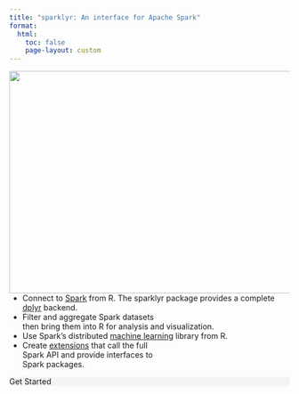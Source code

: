 ```yaml
---
title: "sparklyr: An interface for Apache Spark"
format:
  html:
    toc: false
    page-layout: custom
---
```


<img src="images/sparklyr.png" width="1200" height="400" align="right"/>

-   Connect to [Spark](http://spark.apache.org/) from R. The sparklyr package provides a complete [dplyr](https://github.com/hadley/dplyr) backend.
-   Filter and aggregate Spark datasets <br/> then bring them into R for analysis and visualization.
-   Use Spark's distributed [machine learning](http://spark.apache.org/docs/latest/mllib-guide.html) library from R.
-   Create [extensions](http://spark.rstudio.com/extensions.html) that call the full <br/> Spark API and provide interfaces to <br/> Spark packages.

::: {style="background-color: #f4f4f4"}
Get Started
:::

